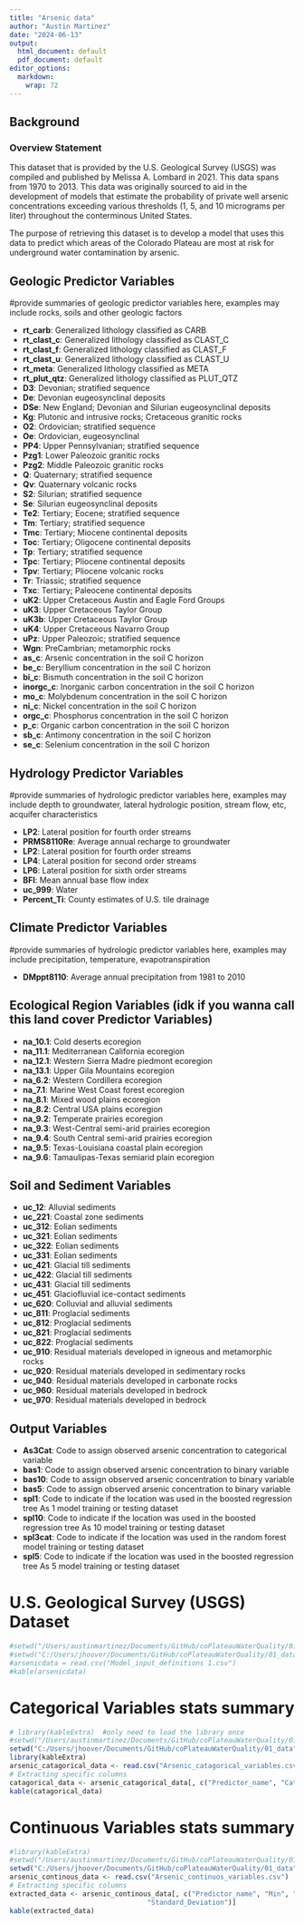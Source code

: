```yaml
---
title: "Arsenic data"
author: "Austin Martinez"
date: "2024-06-13"
output:
  html_document: default
  pdf_document: default
editor_options:
  markdown:
    wrap: 72
---
```


## Background

### Overview Statement

This dataset that is provided by the  U.S. Geological Survey (USGS) was compiled and published by Melissa A. Lombard in 2021. This data spans from 1970 to 2013. This data was originally sourced to aid in the development of models that estimate the probability of private well arsenic concentrations exceeding various thresholds (1, 5, and 10 micrograms per liter) throughout the conterminous United States. 

The purpose of retrieving this dataset is to develop a model that uses this data to predict which areas of the Colorado Plateau are most at risk for underground water contamination by arsenic.



## Geologic Predictor Variables
#provide summaries of geologic predictor variables here, examples may include rocks, soils and other geologic factors

- **rt_carb**: Generalized lithology classified as CARB
- **rt_clast_c**: Generalized lithology classified as CLAST_C
- **rt_clast_f**: Generalized lithology classified as CLAST_F
- **rt_clast_u**: Generalized lithology classified as CLAST_U
- **rt_meta**: Generalized lithology classified as META
- **rt_plut_qtz**: Generalized lithology classified as PLUT_QTZ
- **D3**: Devonian; stratified sequence
- **De**: Devonian eugeosynclinal deposits
- **DSe**: New England; Devonian and Silurian eugeosynclinal deposits
- **Kg**: Plutonic and intrusive rocks; Cretaceous granitic rocks
- **O2**: Ordovician; stratified sequence
- **Oe**: Ordovician, eugeosynclinal
- **PP4**: Upper Pennsylvanian; stratified sequence
- **Pzg1**: Lower Paleozoic granitic rocks
- **Pzg2**: Middle Paleozoic granitic rocks
- **Q**: Quaternary; stratified sequence
- **Qv**: Quaternary volcanic rocks
- **S2**: Silurian; stratified sequence
- **Se**: Silurian eugeosynclinal deposits
- **Te2**: Tertiary; Eocene; stratified sequence
- **Tm**: Tertiary; stratified sequence
- **Tmc**: Tertiary; Miocene continental deposits
- **Toc**: Tertiary; Oligocene continental deposits
- **Tp**: Tertiary; stratified sequence
- **Tpc**: Tertiary; Pliocene continental deposits
- **Tpv**: Tertiary; Pliocene volcanic rocks
- **Tr**: Triassic; stratified sequence
- **Txc**: Tertiary; Paleocene continental deposits
- **uK2**: Upper Cretaceous Austin and Eagle Ford Groups
- **uK3**: Upper Cretaceous Taylor Group
- **uK3b**: Upper Cretaceous Taylor Group
- **uK4**: Upper Cretaceous Navarro Group
- **uPz**: Upper Paleozoic; stratified sequence
- **Wgn**: PreCambrian; metamorphic rocks
- **as_c**: Arsenic concentration in the soil C horizon
- **be_c**: Beryllium concentration in the soil C horizon
- **bi_c**: Bismuth concentration in the soil C horizon
- **inorgc_c**: Inorganic carbon concentration in the soil C horizon
- **mo_c**: Molybdenum concentration in the soil C horizon
- **ni_c**: Nickel concentration in the soil C horizon
- **orgc_c**: Phosphorus concentration in the soil C horizon
- **p_c**: Organic carbon concentration in the soil C horizon
- **sb_c**: Antimony concentration in the soil C horizon
- **se_c**: Selenium concentration in the soil C horizon



## Hydrology Predictor Variables
#provide summaries of hydrologic predictor variables here, examples may include depth to groundwater, lateral hydrologic position, stream flow, etc, acquifer characteristics

- **LP2**: Lateral position for fourth order streams
- **PRMS8110Re**: Average annual recharge to groundwater
- **LP2**: Lateral position for fourth order streams
- **LP4**: Lateral position for second order streams
- **LP6**: Lateral position for sixth order streams
- **BFI**: Mean annual base flow index
- **uc_999**: Water
- **Percent_Ti**: County estimates of U.S. tile drainage

## Climate Predictor Variables
#provide summaries of hydrologic predictor variables here, examples may include precipitation, temperature, evapotranspiration

- **DMppt8110**: Average annual precipitation from 1981 to 2010


## Ecological Region Variables (idk if you wanna call this land cover Predictor Variables)

- **na_10.1**: Cold deserts ecoregion
- **na_11.1**: Mediterranean California ecoregion
- **na_12.1**: Western Sierra Madre piedmont ecoregion
- **na_13.1**: Upper Gila Mountains ecoregion
- **na_6.2**: Western Cordillera ecoregion
- **na_7.1**: Marine West Coast forest ecoregion
- **na_8.1**: Mixed wood plains ecoregion
- **na_8.2**: Central USA plains ecoregion
- **na_9.2**: Temperate prairies ecoregion
- **na_9.3**: West-Central semi-arid prairies ecoregion
- **na_9.4**: South Central semi-arid prairies ecoregion
- **na_9.5**: Texas-Louisiana coastal plain ecoregion
- **na_9.6**: Tamaulipas-Texas semiarid plain ecoregion

## Soil and Sediment Variables

- **uc_12**: Alluvial sediments
- **uc_221**: Coastal zone sediments
- **uc_312**: Eolian sediments
- **uc_321**: Eolian sediments
- **uc_322**: Eolian sediments
- **uc_331**: Eolian sediments
- **uc_421**: Glacial till sediments
- **uc_422**: Glacial till sediments
- **uc_431**: Glacial till sediments
- **uc_451**: Glaciofluvial ice-contact sediments
- **uc_620**: Colluvial and alluvial sediments
- **uc_811**: Proglacial sediments
- **uc_812**: Proglacial sediments
- **uc_821**: Proglacial sediments
- **uc_822**: Proglacial sediments
- **uc_910**: Residual materials developed in igneous and metamorphic rocks
- **uc_920**: Residual materials developed in sedimentary rocks
- **uc_940**: Residual materials developed in carbonate rocks
- **uc_960**: Residual materials developed in bedrock
- **uc_970**: Residual materials developed in bedrock

## Output Variables 

- **As3Cat**: Code to assign observed arsenic concentration to categorical variable
- **bas1**: Code to assign observed arsenic concentration to binary variable
- **bas10**: Code to assign observed arsenic concentration to binary variable
- **bas5**: Code to assign observed arsenic concentration to binary variable
- **spl1**: Code to indicate if the location was used in the boosted regression tree As 1 model training or testing dataset
- **spl10**: Code to indicate if the location was used in the boosted regression tree As 10 model training or testing dataset
- **spl3cat**: Code to indicate if the location was used in the random forest model training or testing dataset
- **spl5**: Code to indicate if the location was used in the boosted regression tree As 5 model training or testing dataset

# U.S. Geological Survey (USGS) Dataset

```r
#setwd("/Users/austinmartinez/Documents/GitHub/coPlateauWaterQuality/01_data")
#setwd("C:/Users/jhoover/Documents/GitHub/coPlateauWaterQuality/01_data")
#arsenicdata = read.csv("Model_input_definitions 1.csv")
#kable(arsenicdata)
```


# Categorical Variables stats summary

```r
# library(kableExtra)  #only need to load the library once
#setwd("/Users/austinmartinez/Documents/GitHub/coPlateauWaterQuality/01_data")
setwd("C:/Users/jhoover/Documents/GitHub/coPlateauWaterQuality/01_data")
library(kableExtra)
arsenic_catagorical_data <- read.csv("Arsenic_catagorical_variables.csv")
# Extracting specific columns
catagorical_data <- arsenic_catagorical_data[, c("Predictor_name", "Category_levels", "Categorical_observation_amounts")]
kable(catagorical_data)
```

# Continuous Variables stats summary

```r
#library(kableExtra)
#setwd("/Users/austinmartinez/Documents/GitHub/coPlateauWaterQuality/01_data")
setwd("C:/Users/jhoover/Documents/GitHub/coPlateauWaterQuality/01_data")
arsenic_continous_data <- read.csv("Arsenic_continuos_variables.csv")
# Extracting specific columns
extracted_data <- arsenic_continous_data[, c("Predictor_name", "Min", "Max", "X25._Quartile", "Mean", "X75._Quartile",
                                  "Standard_Deviation")]
kable(extracted_data)
```
